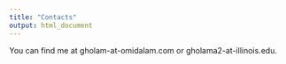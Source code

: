 ```yaml
---
title: "Contacts"
output: html_document
---
```


You can find me at gholam-at-omidalam.com or gholama2-at-illinois.edu.